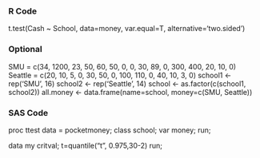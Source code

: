### R Code


t.test(Cash ~ School, data=money, var.equal=T, alternative='two.sided')

### Optional
SMU = c(34, 1200, 23, 50, 60, 50, 0, 0, 30, 89, 0, 300, 400, 20, 10, 0)
Seattle = c(20, 10, 5, 0, 30, 50, 0, 100, 110, 0, 40, 10, 3, 0)
school1 <- rep('SMU', 16)
school2 <- rep('Seattle', 14)
school <- as.factor(c(school1, school2))
all.money <- data.frame(name=school, money=c(SMU, Seattle))


### SAS Code

proc ttest data = pocketmoney;
class school;
var money;
run;

data my critval;
t=quantile("t", 0.975,30-2)
run;
